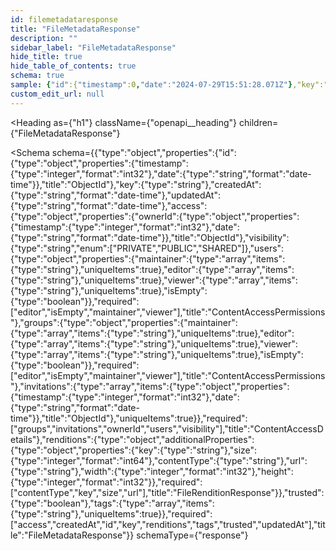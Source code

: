 ```yaml
---
id: filemetadataresponse
title: "FileMetadataResponse"
description: ""
sidebar_label: "FileMetadataResponse"
hide_title: true
hide_table_of_contents: true
schema: true
sample: {"id":{"timestamp":0,"date":"2024-07-29T15:51:28.071Z"},"key":"string","createdAt":"2024-07-29T15:51:28.071Z","updatedAt":"2024-07-29T15:51:28.071Z","access":{"ownerId":{"timestamp":0,"date":"2024-07-29T15:51:28.071Z"},"visibility":"PRIVATE","users":{"maintainer":["string"],"editor":["string"],"viewer":["string"],"isEmpty":true},"groups":{"maintainer":["string"],"editor":["string"],"viewer":["string"],"isEmpty":true},"invitations":[{"timestamp":0,"date":"2024-07-29T15:51:28.071Z"}]},"renditions":{},"trusted":true,"tags":["string"]}
custom_edit_url: null
---
```



<Heading
  as={"h1"}
  className={"openapi__heading"}
  children={"FileMetadataResponse"}
>
</Heading>





<Schema
  schema={{"type":"object","properties":{"id":{"type":"object","properties":{"timestamp":{"type":"integer","format":"int32"},"date":{"type":"string","format":"date-time"}},"title":"ObjectId"},"key":{"type":"string"},"createdAt":{"type":"string","format":"date-time"},"updatedAt":{"type":"string","format":"date-time"},"access":{"type":"object","properties":{"ownerId":{"type":"object","properties":{"timestamp":{"type":"integer","format":"int32"},"date":{"type":"string","format":"date-time"}},"title":"ObjectId"},"visibility":{"type":"string","enum":["PRIVATE","PUBLIC","SHARED"]},"users":{"type":"object","properties":{"maintainer":{"type":"array","items":{"type":"string"},"uniqueItems":true},"editor":{"type":"array","items":{"type":"string"},"uniqueItems":true},"viewer":{"type":"array","items":{"type":"string"},"uniqueItems":true},"isEmpty":{"type":"boolean"}},"required":["editor","isEmpty","maintainer","viewer"],"title":"ContentAccessPermissions"},"groups":{"type":"object","properties":{"maintainer":{"type":"array","items":{"type":"string"},"uniqueItems":true},"editor":{"type":"array","items":{"type":"string"},"uniqueItems":true},"viewer":{"type":"array","items":{"type":"string"},"uniqueItems":true},"isEmpty":{"type":"boolean"}},"required":["editor","isEmpty","maintainer","viewer"],"title":"ContentAccessPermissions"},"invitations":{"type":"array","items":{"type":"object","properties":{"timestamp":{"type":"integer","format":"int32"},"date":{"type":"string","format":"date-time"}},"title":"ObjectId"},"uniqueItems":true}},"required":["groups","invitations","ownerId","users","visibility"],"title":"ContentAccessDetails"},"renditions":{"type":"object","additionalProperties":{"type":"object","properties":{"key":{"type":"string"},"size":{"type":"integer","format":"int64"},"contentType":{"type":"string"},"url":{"type":"string"},"width":{"type":"integer","format":"int32"},"height":{"type":"integer","format":"int32"}},"required":["contentType","key","size","url"],"title":"FileRenditionResponse"}},"trusted":{"type":"boolean"},"tags":{"type":"array","items":{"type":"string"},"uniqueItems":true}},"required":["access","createdAt","id","key","renditions","tags","trusted","updatedAt"],"title":"FileMetadataResponse"}}
  schemaType={"response"}
>
  
</Schema>
            